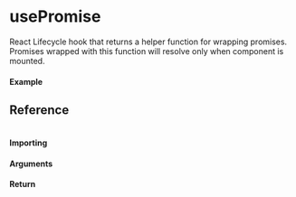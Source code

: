 
<Meta title="New Hook/usePromise" component={Example} />

# usePromise

React Lifecycle hook that returns a helper function for wrapping promises. Promises wrapped with this function will resolve only when component is mounted.

#### Example

<Canvas>
  <Story story={Example} inline />
</Canvas>

## Reference

```ts

```

#### Importing

<ImportPath />

#### Arguments

#### Return
